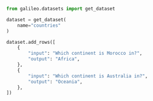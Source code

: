 ```python Python
from galileo.datasets import get_dataset

dataset = get_dataset(
    name="countries"
)

dataset.add_rows([
    {
        "input": "Which continent is Morocco in?",
        "output": "Africa",
    },
    {
        "input": "Which continent is Australia in?",
        "output": "Oceania",
    },
]) 
